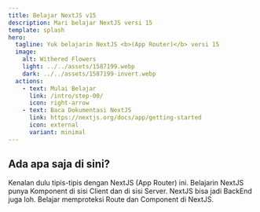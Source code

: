 ```yaml
---
title: Belajar NextJS v15
description: Mari belajar NextJS versi 15
template: splash
hero:
  tagline: Yuk belajarin NextJS <b>(App Router)</b> versi 15
  image:
    alt: Withered Flowers
    light: ../../assets/1587199.webp
    dark: ../../assets/1587199-invert.webp
  actions:
    - text: Mulai Belajar
      link: /intro/step-00/
      icon: right-arrow
    - text: Baca Dokumentasi NextJS
      link: https://nextjs.org/docs/app/getting-started
      icon: external
      variant: minimal
---
```



## Ada apa saja di sini?

<CardGrid stagger>
	<Card title="Introduction" icon="pencil">
		Kenalan dulu tipis-tipis dengan NextJS (App Router) ini.
	</Card>
	<Card title="Client & Server Component" icon="add-document">
		Belajarin NextJS punya Komponent di sisi Client dan di sisi Server.
	</Card>
	<Card title="Route Handler" icon="setting">
		NextJS bisa jadi BackEnd juga loh.
	</Card>
	<Card title="Authentication & Middleware" icon="open-book">
		Belajar memproteksi Route dan Component di NextJS.
	</Card>
</CardGrid>
